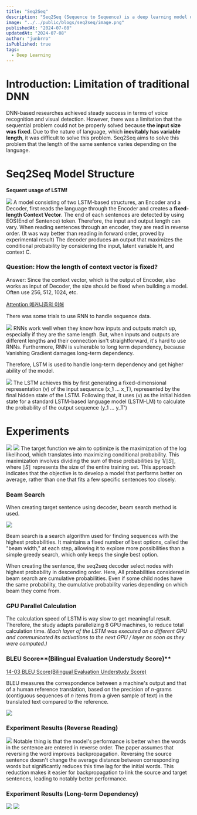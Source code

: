 ```yaml
---
title: "Seq2Seq"
description: "Seq2Seq (Sequence to Sequence) is a deep learning model designed for transforming sequences, such as translating sentences, by encoding an input sequence and decoding it into an output sequence."
image: "../../public/blogs/seq2seq/image.png"
publishedAt: "2024-07-08"
updatedAt: "2024-07-08"
author: "junbrro"
isPublished: true
tags:
  - Deep Learning
---
```


# Introduction: Limitation of traditional DNN

DNN-based researches achieved steady success in terms of voice recognition and visual detection. However, there was a limitation that the sequential problem could not be properly solved because **the input size was fixed**. Due to the nature of language, which **inevitably has variable length**, it was difficult to solve this problem. Seq2Seq aims to solve this problem that the length of the same sentence varies depending on the language.

# Seq2Seq Model Structure

**Sequent usage of LSTM!**

![](https://github.com/jun-brro/deep-learning-paper-review/assets/115399447/4df5a6cb-dd25-4794-a9de-7ff72fa06552)
A model consisting of two LSTM-based structures, an Encoder and a Decoder, first reads the language through the Encoder and creates a **fixed-length Context Vector**. The end of each sentences are detected by using EOS(End of Sentence) token. Therefore, the input and output length can vary. When reading sentences through an encoder, they are read in reverse order. (It was way better than reading in forward order, proved by experimental result) The decoder produces an output that maximizes the conditional probability by considering the input, latent variable H, and context C.

### Question: How the length of context vector is fixed?

Answer: Since the context vector, which is the output of Encoder, also works as input of Decoder, the size should be fixed when building a model. Often use 256, 512, 1024, etc.

[Attention 메커니즘의 이해](https://gaussian37.github.io/dl-concept-attention/)

There was some trials to use RNN to handle sequence data.

![](https://github.com/jun-brro/deep-learning-paper-review/assets/115399447/ee71c941-4c14-4116-ad12-235cc949f27d)
RNNs work well when they know how inputs and outputs match up, especially if they are the same length. But, when inputs and outputs are different lengths and their connection isn't straightforward, it's hard to use RNNs. Furthermore, RNN is vulnerable to long term dependency, because Vanishing Gradient damages long-term dependency.

Therefore, LSTM is used to handle long-term dependency and get higher ability of the model.

![](https://github.com/jun-brro/deep-learning-paper-review/assets/115399447/aa8c98ce-fac8-44f2-b364-199fe7e1d6f2)
The LSTM achieves this by first generating a fixed-dimensional representation (v) of the input sequence (x_1 … x_T), represented by the final hidden state of the LSTM. Following that, it uses (v) as the initial hidden state for a standard LSTM-based language model (LSTM-LM) to calculate the probability of the output sequence (y_1 … y_T')

# Experiments

![](https://github.com/jun-brro/deep-learning-paper-review/assets/115399447/f8722669-4238-46b7-ac40-c421f665d780)
![](https://github.com/jun-brro/deep-learning-paper-review/assets/115399447/fbada0bb-7e93-420a-acb4-41fb8d8f5e66)
The target function we aim to optimize is the maximization of the log likelihood, which translates into maximizing conditional probability. This maximization involves dividing the sum of these probabilities by 1/∣*S*∣, where ∣*S*∣ represents the size of the entire training set. This approach indicates that the objective is to develop a model that performs better on average, rather than one that fits a few specific sentences too closely.

### Beam Search

When creating target sentence using decoder, beam search method is used.

![](https://github.com/jun-brro/deep-learning-paper-review/assets/115399447/677cbf2a-f62d-44c7-b6e2-4b4e021f5622)

Beam search is a search algorithm used for finding sequences with the highest probabilities. It maintains a fixed number of best options, called the "beam width," at each step, allowing it to explore more possibilities than a simple greedy search, which only keeps the single best option.

When creating the sentence, the seq2seq decoder select nodes with highest probability in descending order. Here, All probabilities considered in beam search are cumulative probabilities. Even if some child nodes have the same probability, the cumulative probability varies depending on which beam they come from.

### GPU Parallel Calculation

The calculation speed of LSTM is way slow to get meaningful result. Therefore, the study adapts parallelizing 8 GPU machines, to reduce total calculation time. _(Each layer of the LSTM was executed on a different GPU and communicated its activations to the next GPU / layer as soon as they were computed.)_

### BLEU Score**(Bilingual Evaluation Understudy Score)**

[14-03 BLEU Score(Bilingual Evaluation Understudy Score)](https://wikidocs.net/31695)

BLEU measures the correspondence between a machine's output and that of a human reference translation, based on the precision of n-grams (contiguous sequences of _n_ items from a given sample of text) in the translated text compared to the reference.

![](https://github.com/jun-brro/deep-learning-paper-review/assets/115399447/a4772dc3-33ed-4a36-9ecb-7e75ebb4a100)

### Experiment Results (Reverse Reading)

![](https://github.com/jun-brro/deep-learning-paper-review/assets/115399447/195041e1-0c80-4eab-a37c-be7fb08edd8b)
Notable thing is that the model's performance is better when the words in the sentence are entered in reverse order. The paper assumes that reversing the word improves backpropagation. Reversing the source sentence doesn't change the average distance between corresponding words but significantly reduces this time lag for the initial words. This reduction makes it easier for backpropagation to link the source and target sentences, leading to notably better performance.

### Experiment Results (Long-term Dependency)

![](https://github.com/jun-brro/deep-learning-paper-review/assets/115399447/f03cfd79-912e-41d4-9f67-a76df8fc41cf)
![](https://github.com/jun-brro/deep-learning-paper-review/assets/115399447/5c534d7f-7ab0-4749-a838-963b6c9191fd)

